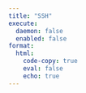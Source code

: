 ```yaml
---
title: "SSH"
execute:
  daemon: false
  enabled: false
format:
  html:
    code-copy: true
    eval: false
    echo: true
---
```

